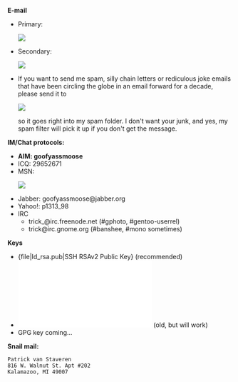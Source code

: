 '''E-mail'''
* Primary: <html><img src="http://www.trick.vanstaveren.us/inc/textimage.php?text=trick@vanstaveren.us&size=10"></html>
* Secondary: <html><img src="http://www.trick.vanstaveren.us/inc/textimage.php?text=pvanstav@cs.wmich.edu&size=10"></html>
* If you want to send me spam, silly chain letters or rediculous joke emails that have been circling the globe in an email forward for a decade, please send it to <html><img src="http://www.trick.vanstaveren.us/inc/textimage.php?text=junk@trick.vanstaveren.us&size=10"></html> so it goes right into my spam folder.  I don't want your junk, and yes, my spam filter will pick it up if you don't get the message.

'''IM/Chat protocols:'''
* '''AIM: goofyassmoose'''
* ICQ: 29652671
* MSN: <html><img src="http://www.trick.vanstaveren.us/inc/textimage.php?text=p_vanstaveren@hotmail.com&size=10"></html>
* Jabber: goofyassmoose@jabber.org
* Yahoo!: p1313_98
* IRC
** trick_@irc.freenode.net (#gphoto, #gentoo-userrel)
** trick@irc.gnome.org (#banshee, #mono sometimes)

'''Keys'''
* {file|Id_rsa.pub|SSH RSAv2 Public Key} (recommended)
* [[Image:Id_dsa.pub|SSH DSA Public Key]] (old, but will work)
* GPG key coming...

'''Snail mail: '''
 Patrick van Staveren
 816 W. Walnut St. Apt #202
 Kalamazoo, MI 49007